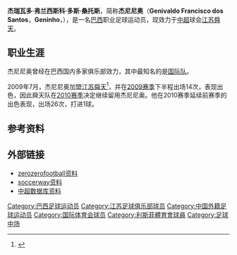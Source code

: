 {{noteta|G1=足球}}<br>{{Football player infobox 
| playername = 杰尼尼奥<br>Geninho
| image = [[Image:Genivaldo_Francisco_dos_Santos.jpg|130px]]
| fullname = Genivaldo Francisco dos Santos
| height = {{height|m=1.77}}
| dateofbirth = {{Birth date and age|1980|2|11}} 
| cityofbirth = São Miguel dos Campos 
| countryofbirth = {{BRA}} 
| currentclub  = [[江苏舜天足球俱乐部|江苏舜天]]
| clubnumber = 35
| position = [[中场|中场]]
| youthyears = 
| youthclubs = 
| years = 2001-2002<br/>2002-2003<br/>2004<br/>2005<br/>2006<br/>2006-2008<br/>2008<br/>2009<br/>2009-
| clubs = 阿拉戈阿諾 <br/> [[国际体育会|国际]] <br/> 基斯奧瑪  <br/> 列斯菲 <br/> 塞蘭迪亞 <br/> 克魯里佩 <br/> Regatas Brasil <br/> 新漢堡 <br/> [[江苏舜天足球俱乐部|江苏舜天]]
| caps(goals) = <br/> <br/> <br/> <br/> <br/> <br/> <br/> <br/> 40 (1)
| nationalyears = 
| nationalteam = 
| nationalcaps(goals) = 
| pcupdate = 2010年12月15日
| ntupdate = 
}}
'''杰瑞瓦多·弗兰西斯科·多斯·桑托斯'''，简称'''杰尼尼奥'''（'''Genivaldo Francisco dos Santos'''，'''Geninho'''，{{bd|1980年|2月11日|||C}}），是一名[[巴西|巴西]]职业足球运动员，现效力于[[中超|中超]]球会[[江苏舜天足球俱乐部|江苏舜天]]。

==职业生涯==
杰尼尼奥曾经在巴西国内多家俱乐部效力，其中最知名的是[[国际体育会|国际队]]。

2009年7月，杰尼尼奥加盟[[江苏舜天足球俱乐部|江苏舜天]]<ref>{{Cite web |url=http://news.xhby.net/system/2009/07/30/010556133.shtml |title=舜天铁定用上新后腰 罗多福还得看状态 |access-date=2010-02-22 |archive-url=https://web.archive.org/web/20110721181701/http://news.xhby.net/system/2009/07/30/010556133.shtml |archive-date=2011-07-21 |dead-url=yes }}</ref>，并在[[2009年中国足球超级联赛|2009赛季]]下半程出场14次，表现出色，因此舜天队在[[2010年中国足球超级联赛|2010赛季]]决定继续留用杰尼尼奥。他在2010赛季延续前赛季的出色表现，出场26次，打进1球。

==参考资料==
{{reflist}}

==外部链接==
* [http://www.zerozerofootball.com/jogador.php?id=5231 zerozerofootball资料] {{Wayback|url=http://www.zerozerofootball.com/jogador.php?id=5231 |date=20190613095224 }}
* [http://www.soccerway.com/players/genivaldo-francisco-dos-santos/72025 soccerway资料] {{Wayback|url=http://www.soccerway.com/players/genivaldo-francisco-dos-santos/72025 |date=20190629133337 }}
* [http://csldata.sports.sohu.com/player.php?regnum=MP02143 中超数据库资料] {{Wayback|url=http://csldata.sports.sohu.com/player.php?regnum=MP02143 |date=20100613122857 }}

{{DEFAULTSORT:Geninho}}
[[Category:巴西足球运动员|Category:巴西足球运动员]]
[[Category:江苏足球俱乐部球员|Category:江苏足球俱乐部球员]]
[[Category:中国外籍足球运动员|Category:中国外籍足球运动员]]
[[Category:国际体育会球员|Category:国际体育会球员]]
[[Category:利斯菲體育會球員|Category:利斯菲體育會球員]]
[[Category:足球中场|Category:足球中场]]